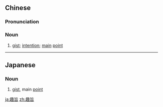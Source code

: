 ==Chinese==
{{zh-forms}}

===Pronunciation===
{{zh-pron
|m=qùzhǐ
|cat=n
}}

===Noun===
{{zh-noun}}

# [[gist]]; [[intention]]; [[main]] [[point]]

----

==Japanese==
{{ja-kanjitab|しゅ|し|yomi=o}}

===Noun===
{{ja-noun|しゅし}}

# [[gist]], main [[point]]

[[ja:趣旨]]
[[zh:趣旨]]